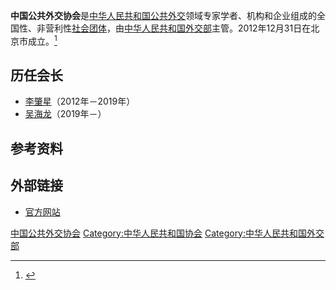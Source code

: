 '''中国公共外交协会'''是[[中华人民共和国|中华人民共和国]][[公共外交|公共外交]]领域专家学者、机构和企业组成的全国性、非营利性[[社会团体|社会团体]]，由[[中华人民共和国外交部|中华人民共和国外交部]]主管。2012年12月31日在北京市成立。<ref>{{Cite web|title=中国公共外交协会在京成立|url=http://www.gov.cn/jrzg/2012-12/31/content_2302979.htm|accessdate=2020-12-10|work=中国政府网|archive-date=2013-01-03|archive-url=https://web.archive.org/web/20130103214549/http://www.gov.cn/jrzg/2012-12/31/content_2302979.htm|dead-url=no}}</ref>

== 历任会长 ==
* [[李肇星|李肇星]]（2012年－2019年）
* [[吴海龙|吴海龙]]（2019年－）

== 参考资料 ==
{{reflist}}

== 外部链接 ==
* [http://www.chinapda.org.cn/chn/ 官方网站]{{Wayback|url=http://www.chinapda.org.cn/chn/ |date=20200923065317 }}

[[Category:中国公共外交协会|]]
[[Category:中华人民共和国协会|Category:中华人民共和国协会]]
[[Category:中华人民共和国外交部|Category:中华人民共和国外交部]]
{{社会小作品}}